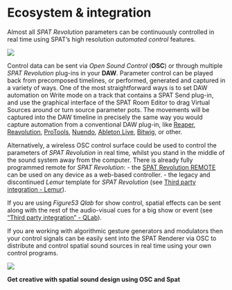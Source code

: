 # Ecosystem & integration

Almost all _SPAT Revolution_ parameters can be continuously controlled in real time using SPAT's high resolution _automated control_ features.

![](https://media.githubusercontent.com/media/FLUX-SE/doc_images/main/SpatR/ThirdParty/ReaperAutomation2.jpg)

Control data can be sent via _Open Sound Control_ (**OSC**) or through multiple _SPAT Revolution_ plug-ins in your **DAW**. 
Parameter control can be played back from precomposed timelines, or performed, generated and captured in a variety of ways. 
One of the most straightforward ways is to set DAW automation on Write mode on a track that contains a SPAT Send plug-in, and use the graphical interface of the SPAT Room Editor to drag Virtual Sources around or turn source parameter pots. 
The movements will be captured into the DAW timeline in precisely the same way you would capture automation from a conventional DAW plug-in, like [Reaper](Third_Party_Cockos_Reaper.md), [Reavolution](Third_Party_ReaVolution.md), [ProTools](Third_Party_ProTools.md), [Nuendo](Third_Party_AbletonLive.md), [Ableton Live](Third_Party_Nuendo.md), [Bitwig](Third_Party_Bitwig_Studio.md), or other.

Alternatively, a wireless OSC control surface could be used to control the parameters of _SPAT Revolution_ in real time, whilst you stand in the middle of the sound system away from the computer.
There is already fully programmed remote for _SPAT Revolution_:
- the [SPAT Revolution REMOTE](ThirdParty_SPATRevolution_Remote) can be used on any device as a web-based controller.
- the legacy and discontinued _Lemur_ template for _SPAT Revolution_ (see [Third party integration - Lemur](ThirdParty_Tablet_Remote.md)).

If you are using _Figure53 Qlab_ for show control, spatial effects can be sent along with the rest of the audio-visual cues for a big show or event (see ["Third party integration" - QLab](Third_Party_Figure53_QLab.md)).

If you are working with algorithmic gesture generators and modulators then your control signals can be easily sent into the SPAT Renderer via OSC to distribute and control spatial sound sources in real time using your own control programs.

![](https://media.githubusercontent.com/media/FLUX-SE/doc_images/main/SpatR/Generic/OSCIntegrationDiagram.jpg)

**Get creative with spatial sound design using OSC and Spat**